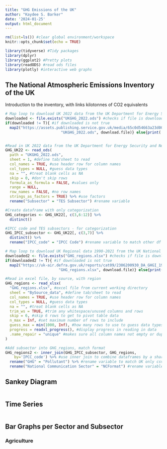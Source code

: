 ```yaml
---
title: "GHG Emissions of the UK"
author: "Kaydee S. Barker"
date: '2024-01-25'
output: html_document
---
```


```r

rm(list=ls()) #clear global environment/workspace
knitr::opts_chunk$set(echo = TRUE)

```

```r

library(tidyverse) #Tidy packages
library(dplyr)
library(ggplot2) #Pretty plots
library(readODS) #read ods files
library(plotly) #interactive web graphs


```

## The National Atmospheric Emissions Inventory of the UK

Introduction to the inventory, with links
kilotonnes of CO2 equivalents


```r

# Map loop to download UK 2022 data from the UK Department for Energy Security and Net Zero
downloaded <- file.exists("UKGHG_2022.ods") #checks if file is downloaded in working directory
if(downloaded != T){ #if downloaded is not true
  map2("https://assets.publishing.service.gov.uk/media/65c0d54663a23d000dc821ca/final-greenhouse-gas-emissions-2022-by-source-dataset.ods", #update this link when new data available
                         "UKGHG_2022.ods", download.file)} else{print('data downloaded')} #name and download or print


#Read in UK 2022 data from the UK Department for Energy Security and Net Zero
GHG_UK22 <- read_ods(
  path = "UKGHG_2022.ods",
  sheet = 1, #define tab/sheet to read
  col_names = TRUE, #use header row for column names
  col_types = NULL, #guess data types
  na = "", #treat blank cells as NA
  skip = 0, #don't skip rows
  formula_as_formula = FALSE, #values only
  range = NULL, 
  row_names = FALSE, #no row names
  strings_as_factors = TRUE) %>% #use factors
  rename("Subsector" = "TES Subsector") #rename variable

#Create dataframe with only categorization
GHG_categories <- GHG_UK22[, c(3,6:12)] %>%
  distinct() 

#IPCC code and TES subsectors - for categorization
GHG_IPCC_subsector <- GHG_UK22[, c(3,7)] %>%
  distinct() %>%
  rename("IPCC_code" = "IPCC Code") #rename variable to match other df

# Map loop to download UK Regional data 1990-2021 from the UK National Atmospheric Emissions Inventory
downloaded2 <- file.exists("GHG_regions.xlsx") #checks if file is downloaded in working directory
if(downloaded2 != T){ #if downloaded is not true
  map2("https://uk-air.defra.gov.uk/reports/cat09/2306200930_DA_GHGI_1990-2021_Final_v3.1.xlsx", #update this link when new data available
                        "GHG_regions.xlsx", download.file)} else{print('data downloaded')} #name and download or print

#Read in excel file, by source, with region
GHG_regions <- read_xlsx(
  "GHG_regions.xlsx", #excel file from current working directory
  sheet = "BySource_data", #define tab/sheet to read
  col_names = TRUE, #use header row for column names
  col_types = NULL, #guess data types
  na = "", #treat blank cells as NA
  trim_ws = TRUE, #trim any whitespace/unused columns and rows
  skip = 6, #skip 6 rows to get to pivot table data
  n_max = Inf, #set maximum number of rows to include
  guess_max = min(1000, Inf), #how many rows to use to guess data types
  progress = readxl_progress(), #display progress in reading in data
  .name_repair = "unique" #makes sure all column names not empty or duplicated
)

#Add subsector into GHG_regions, match format 
GHG_regions2 <- inner_join(GHG_IPCC_subsector, GHG_regions,
	by='IPCC_code') %>% #use inner join to combine dataframes by a shared variable
  rename("GHG" = "Pollutant") %>% #rename variable to match UK only csv
  rename("National Communication Sector" = "NCFormat") #rename variable to match UK only csv

```

## Sankey Diagram

```r


```

## Time Series

```r


```


## Bar Graphs per Sector and Subsector

### Agriculture

```r


```
